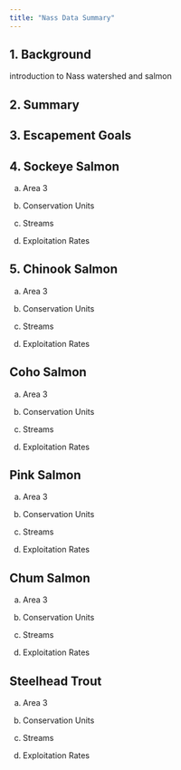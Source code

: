 ```yaml
---
title: "Nass Data Summary"
---
```


## 1. Background

introduction to Nass watershed and salmon

## 2. Summary

## 3. Escapement Goals

## 4. Sockeye Salmon

a.  Area 3

b.  Conservation Units

c.  Streams

d.  Exploitation Rates

## 5. Chinook Salmon

a.  Area 3

b.  Conservation Units

c.  Streams

d.  Exploitation Rates

## Coho Salmon

a.  Area 3

b.  Conservation Units

c.  Streams

d.  Exploitation Rates

## Pink Salmon

a.  Area 3

b.  Conservation Units

c.  Streams

d.  Exploitation Rates

## Chum Salmon

a.  Area 3

b.  Conservation Units

c.  Streams

d.  Exploitation Rates

## Steelhead Trout

a.  Area 3

b.  Conservation Units

c.  Streams

d.  Exploitation Rates
